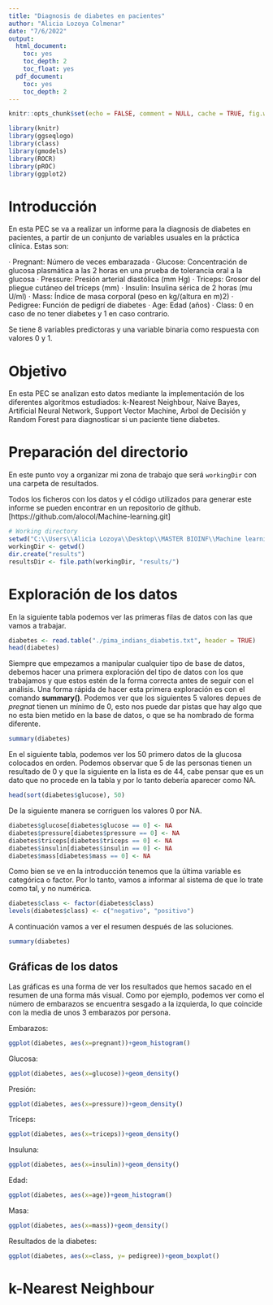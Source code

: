 ```yaml
---
title: "Diagnosis de diabetes en pacientes"
author: "Alicia Lozoya Colmenar"
date: "7/6/2022"
output:
  html_document:
    toc: yes
    toc_depth: 2
    toc_float: yes
  pdf_document:
    toc: yes
    toc_depth: 2
---
```


```r
knitr::opts_chunk$set(echo = FALSE, comment = NULL, cache = TRUE, fig.width = 7, fig.height = 7, fig_caption = TRUE)
```

```r
library(knitr)
library(ggseqlogo)
library(class)
library(gmodels)
library(ROCR)
library(pROC)
library(ggplot2)
```

# Introducción

En esta PEC se va a realizar un informe para la diagnosis de diabetes en pacientes, a partir de un conjunto de variables usuales en la práctica clínica. Estas son:

· Pregnant: Número de veces embarazada
· Glucose: Concentración de glucosa plasmática a las 2 horas en una prueba de tolerancia oral a la glucosa
· Pressure: Presión arterial diastólica (mm Hg)
· Triceps: Grosor del pliegue cutáneo del tríceps (mm)
· Insulin: Insulina sérica de 2 horas (mu U/ml)
· Mass: Índice de masa corporal (peso en kg/(altura en m)2)
· Pedigree: Función de pedigrí de diabetes
· Age: Edad (años)
· Class: 0 en caso de no tener diabetes y 1 en caso contrario.

Se tiene 8 variables predictoras y una variable binaria como respuesta con valores 0 y 1.

# Objetivo

En esta PEC se analizan esto datos mediante la implementación de los diferentes algoritmos estudiados: k-Nearest Neighbour, Naive Bayes, Artificial Neural Network, Support Vector Machine, Arbol de Decisión y Random Forest para diagnosticar si un paciente tiene diabetes.

# Preparación del directorio

En este punto voy a organizar mi zona de trabajo que será `workingDir` con una carpeta de resultados.

Todos los ficheros con los datos y el código utilizados para generar este informe se pueden encontrar en un repositorio de github. [https://github.com/alocol/Machine-learning.git]

```r
# Working directory
setwd("C:\\Users\\Alicia Lozoya\\Desktop\\MASTER BIOINF\\Machine learning\\PEC4\\Machine-learning")
workingDir <- getwd()
dir.create("results")
resultsDir <- file.path(workingDir, "results/")
```

# Exploración de los datos

En la siguiente tabla podemos ver las primeras filas de datos con las que vamos a trabajar.

```r
diabetes <- read.table("./pima_indians_diabetis.txt", header = TRUE)
head(diabetes)
```
Siempre que empezamos a manipular cualquier tipo de base de datos, debemos hacer una primera exploración del tipo de datos con los que trabajamos y que estos estén de la forma correcta antes de seguir con el análisis. Una forma rápida de hacer esta primera exploración es con el comando **summary()**. Podemos ver que los siguientes 5 valores depues de *pregnat* tienen un mínimo de 0, esto nos puede dar pistas que hay algo que no esta bien metido en la base de datos, o que se ha nombrado de forma diferente. 

```r
summary(diabetes)
```

En el siguiente tabla, podemos ver los 50 primero datos de la glucosa colocados en orden. Podemos observar que 5 de las personas tienen un resultado de 0 y que la siguiente en la lista es de 44, cabe pensar que es un dato que no procede en la tabla y por lo tanto debería aparecer como NA.  

```r
head(sort(diabetes$glucose), 50)
```
De la siguiente manera se corriguen los valores 0 por NA.
```r
diabetes$glucose[diabetes$glucose == 0] <- NA
diabetes$pressure[diabetes$pressure == 0] <- NA
diabetes$triceps[diabetes$triceps == 0] <- NA
diabetes$insulin[diabetes$insulin == 0] <- NA
diabetes$mass[diabetes$mass == 0] <- NA
```

Como bien se ve en la introducción tenemos que la última variable es categórica o factor. Por lo tanto, vamos a informar al sistema de que lo trate como tal, y no numérica.

```r
diabetes$class <- factor(diabetes$class)
levels(diabetes$class) <- c("negativo", "positivo")
```

A continuación vamos a ver el resumen después de las soluciones.

```r
summary(diabetes)
```

## Gráficas de los datos

Las gráficas es una forma de ver los resultados que hemos sacado en el resumen de una forma más visual. Como por ejemplo, podemos ver como el número de embarazos se encuentra sesgado a la izquierda, lo que coincide con la media de unos 3 embarazos por persona.

Embarazos: 

```r
ggplot(diabetes, aes(x=pregnant))+geom_histogram()
```

Glucosa:

```r
ggplot(diabetes, aes(x=glucose))+geom_density()
```

Presión:

```r
ggplot(diabetes, aes(x=pressure))+geom_density()
```

Tríceps:

```r
ggplot(diabetes, aes(x=triceps))+geom_density()
```

Insuluna:

```r
ggplot(diabetes, aes(x=insulin))+geom_density()
```

Edad:

```r
ggplot(diabetes, aes(x=age))+geom_histogram()
```

Masa:

```r
ggplot(diabetes, aes(x=mass))+geom_density()
```

Resultados de la diabetes:

```r
ggplot(diabetes, aes(x=class, y= pedigree))+geom_boxplot()
```

# k-Nearest Neighbour